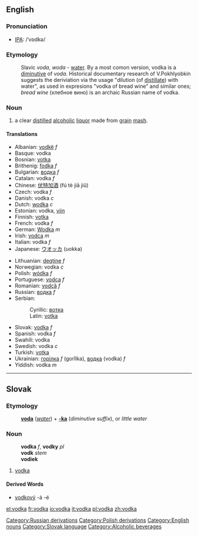 {{wikipedia}}
==English==

===Pronunciation===
*[[International Phonetic Alphabet|IPA]]: /ˈvɒdkə/

===Etymology===

:Slavic ''voda'', ''woda'' - [[water]]. By a most comon version, vodka is a [[diminutive]] of ''voda''. Historical documentary research of V.Pokhlyobkin suggests the deriviation via the usage "dilution (of [[distil]]late) with water", as used in expresions "vodka of bread wine" and similar ones; ''bread wine'' (хлебное вино) is an archaic Russian name of vodka.

===Noun===

# a clear [[distil]]led [[alcoholic]] [[liquor]] made from [[grain]] [[mash]].

====Translations====
{{top}}
*Albanian: [[vodkë]] ''f''
*Basque: vodka
*Bosnian: [[votka#Bosnian|votka]] {{f}}
*Brithenig: [[fodka]] ''f''
*Bulgarian: [[водка]] ''f''
*Catalan: vodka ''f''
*Chinese: [[伏特加酒]] (fú tè jiā jiǔ)
*Czech: vodka ''f''
*Danish: vodka ''c''
*Dutch: [[wodka]] ''c''
*Estonian: vodka, [[viin]]
*Finnish: [[votka]]
*French: vodka ''f''
*German: [[Wodka]] ''m''
*Irish: [[vodca]] ''m''
*Italian: vodka ''f''
*Japanese: [[ウオッカ]] (uokka)
{{mid}}
*Lithuanian: [[degtine]] ''f''
*Norwegian: vodka ''c''
*Polish: [[wódka]] ''f''
*Portuguese: [[vodca]] ''f''
*Romanian: [[vodcă]] ''f''
*Russian: [[водка]] ''f''
*Serbian:
*:Cyrillic: [[вотка#Serbian|вотка]] {{f}}
*:Latin: [[votka#Serbian|votka]] {{f}}
*Slovak: [[vodka#Slovak|vodka]] ''f''
*Spanish: vodka ''f''
*Swahili: vodka
*Swedish: vodka ''c''
*Turkish: [[votka]]
*Ukrainian: [[горілка]] ''f'' (gorîlka), [[водка]] (vodka) ''f''
*Yiddish: vodka ''m''
{{bottom}}

----

==Slovak==
===Etymology===
:'''[[voda#Slovak|voda]]''' (''[[water]]'') + '''[[-ka#Slovak|-ka]]''' (''diminutive suffix''), or ''little water''
===Noun===
:'''vodka''' ''f'', '''vodky''' ''pl''
:'''vodk''' ''stem''
:'''vodiek''' ''{{genpl}}''
:{{decpat}} {{zena}}
# [[vodka#English|vodka]]
====Derived Words====
* [[vodkový]] -á -é

[[Category:Russian derivations]]
[[Category:Polish derivations]]
[[Category:English nouns]]
[[Category:Slovak language]]
[[Category:Alcoholic beverages]]

[[el:vodka]]
[[fr:vodka]]
[[io:vodka]]
[[it:vodka]]
[[pl:vodka]]
[[zh:vodka]]